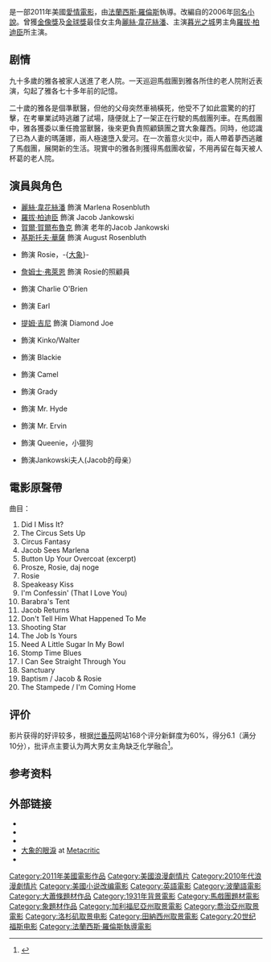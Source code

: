 {{NoteTA
| G1=Show
| G2=Movie
| T=zh-cn:大象的眼淚; zh-tw:大象的眼淚; zh-hk:情約奇藝坊;
| 1=zh-cn:大象的眼淚; zh-tw:大象的眼淚; zh-hk:情約奇藝坊;
}}
{{Infobox Film
| name               = 大象的眼淚
| original_name      = ''Water for Elephants''
| image              = Water for Elephants Poster.jpg
| cn_image           =
| hk_image           =
| tw_image           =
| caption            = 電影海報
| director           = [[法蘭西斯·羅倫斯|法蘭西斯·羅倫斯]]
| executive_producer =
| producer           = Gil Netter<br />{{link-en|厄文·斯達弗|Erwin Stoff}}<br />Andrew R. Tennenbaum
| writer             = {{link-en|理查·拉葛瑞夫尼斯|Richard LaGravenese}}
| based_on         = 《[[大象的眼淚|大象的-{}-眼淚]]》<br />''Water for Elephants''<br />作者：{{link-en|莎拉·格魯恩|Sara Gruen}}
| narrator           =
| production_supervisor =
| starring           = [[麗絲·韋花絲潘|麗絲·韋花絲潘]]<br />[[羅拔·柏迪臣|羅拔·柏迪臣]]<br />[[基斯托夫·華薩|基斯托夫·華薩]]<br />[[賀爾·賀爾布魯克|賀爾·賀爾布魯克]]
| music              =[[詹姆斯·紐頓·霍華|詹姆斯·紐頓·霍華]]
| cinematography     = {{link-en|羅德里哥·普里托|Rodrigo Prieto}}
| editing            = Alan Edward Bell
| studio             = [[二十世紀福斯|Fox 2000 Pictures]]<br />{{le|3藝術娛樂|3 Arts Entertainment}}<br />Flashpoint Entertainment<br />{{link-en|RatPac-Dune Entertainment|RatPac-Dune Entertainment|Dune Entertainment}}<br />{{link-en|Ingenious Media|Ingenious Media}}<br />Big Screen Productions
| distributor        = [[二十世紀福斯|二十世紀福斯]]
| released           = {{USA}}2011年4月22日<br>{{TW}}2011年5月6日<br>{{HK}}2011年5月5日
| sec-title          =
| rate               =
| runtime            = 120分钟
| country            = [[美國電影|美國]]
| language           = [[英語|英語]]<br />波蘭語
| imdb_id            = 1067583
| amg_id             =
| budget             = 3800万美圆
| gross              = $113,736,040
| preceded_by        =
| followed_by        =
| cn_name            = 大象的眼淚
| hk_name            = 情約奇藝坊
| tw_name            = 大象的眼淚
}}

{{作品名稱|name=''Water for Elephants''|hk=情約奇藝坊|tw=大象的眼淚|equiv-cn=tw}}是一部2011年美國[[愛情片|愛情電影]]，由[[法蘭西斯·羅倫斯|法蘭西斯·羅倫斯]]執導。改編自{{link-en|莎拉·格魯恩|Sara Gruen}}的2006年[[大象的眼淚|同名小說]]。曾獲[[金像獎|金像獎]]及[[金球獎|金球獎]]最佳女主角[[麗絲·韋花絲潘|麗絲·韋花絲潘]]、主演[[暮光之城|暮光之城]]男主角[[羅拔·柏迪臣|羅拔·柏迪臣]]所主演。

== 剧情 ==
九十多歲的雅各被家人送進了老人院。一天巡迴馬戲團到雅各所住的老人院附近表演，勾起了雅各七十多年前的記憶。
 
二十歲的雅各是個準獸醫，但他的父母突然車禍橫死，他受不了如此震驚的的打擊，在考畢業試時逃離了試場，隨便就上了一架正在行駛的馬戲團列車。在馬戲團中，雅各獲委以重任擔當獸醫，後來更負責照顧鎮團之寶大象蘿西。同時，他認識了已為人妻的瑪蓮娜，兩人極速墮入愛河。在一次蓄意火災中，兩人帶着夢西逃離了馬戲團，展開新的生活。現實中的雅各則獲得馬戲團收留，不用再留在每天被人杯葛的老人院。

== 演員與角色 ==
* [[麗絲·韋花絲潘|麗絲·韋花絲潘]] 飾演 Marlena Rosenbluth
* [[羅拔·柏迪臣|羅拔·柏迪臣]] 飾演 Jacob Jankowski
* [[賀爾·賀爾布魯克|賀爾·賀爾布魯克]] 飾演 老年的Jacob Jankowski
* [[基斯托夫·華薩|基斯托夫·華薩]] 飾演 August Rosenbluth
* {{link-en|Tai (elephant)|Tai (elephant)|Tai}} 飾演 Rosie，-{[[大象|大象]]}-
* [[詹姆士·弗萊恩|詹姆士·弗萊恩]] 飾演 Rosie的照顧員
* {{link-en|保羅·薛納德|Paul Schneider (actor)}} 飾演  Charlie O'Brien
* {{link-en|肯·佛伊|Ken Foree}} 飾演 Earl
* [[提姆·吉尼|提姆·吉尼]] 飾演 Diamond Joe
* {{link-en|馬克·普維內利|Mark Povinelli}} 飾演 Kinko/Walter
* {{link-en|斯科特·麥唐諾|Scott MacDonald (actor)}} 飾演 Blackie
* {{link-en|吉姆·諾頓|Jim Norton (Irish actor)}} 飾演 Camel
* {{link-en|理查德·巴拉克|Richard Brake}} 飾演 Grady
* {{link-en|山姆·安德森|Sam Anderson}} 飾演 Mr. Hyde
* {{link-en|約翰·艾偉德|John Aylward}} 飾演 Mr. Ervin
* {{link-en|Uggie|Uggie}} 飾演 Queenie，小獵狗
* {{link-en|Aleksandra Kaniak|Aleksandra Kaniak}} 飾演Jankowski夫人(Jacob的母亲）

== 電影原聲帶 ==
曲目：
# Did I Miss It?
# The Circus Sets Up
# Circus Fantasy
# Jacob Sees Marlena    
# Button Up Your Overcoat (excerpt)    
# Prosze, Rosie, daj noge    
# Rosie    
# Speakeasy Kiss    
# I'm Confessin' (That I Love You)    
# Barabra's Tent    
# Jacob Returns    
# Don't Tell Him What Happened To Me    
# Shooting Star    
# The Job Is Yours   
# Need A Little Sugar In My Bowl    
# Stomp Time Blues    
# I Can See Straight Through You    
# Sanctuary   
# Baptism / Jacob & Rosie   
# The Stampede / I'm Coming Home

== 评价 ==
影片获得的好评较多，根据[[烂番茄|烂番茄]]网站168个评分新鲜度为60%，得分6.1（满分10分），批评点主要认为两大男女主角缺乏化学融合<ref name="RottenTomatoes">{{cite web |url=http://www.rottentomatoes.com/m/water_for_elephants |title=Water for Elephants Movie Reviews |work=[[Rotten_Tomatoes|Rotten Tomatoes]] |publisher=[[Flixster|Flixster]] |accessdate=2011-04-21 |archive-date=2020-12-02 |archive-url=https://web.archive.org/web/20201202163909/https://www.rottentomatoes.com/m/water_for_elephants |dead-url=no }}</ref>。

== 参考资料 ==
{{reflist}}

== 外部链接 ==
* {{Official website|http://www.waterforelephants.com}}
* {{IMDb title|1067583|大象的眼淚}}
* {{Rotten Tomatoes|water_for_elephants|大象的眼淚}}
* [http://www.metacritic.com/movie/water-for-elephants 大象的眼淚] {{Wayback|url=http://www.metacritic.com/movie/water-for-elephants |date=20201004025324 }} at [[Metacritic|Metacritic]]
* {{Mojo title|waterforelephants|大象的眼淚}}

{{Francis Lawrence}}
{{DEFAULTSORT:Water for Elephants}}
[[Category:2011年美國電影作品|Category:2011年美國電影作品]]
[[Category:美國浪漫劇情片|Category:美國浪漫劇情片]]
[[Category:2010年代浪漫劇情片|Category:2010年代浪漫劇情片]]
[[Category:美國小说改编電影|Category:美國小说改编電影]]
[[Category:英語電影|Category:英語電影]]
[[Category:波蘭語電影|Category:波蘭語電影]]
[[Category:大蕭條題材作品|Category:大蕭條題材作品]]
[[Category:1931年背景電影|Category:1931年背景電影]]
[[Category:馬戲團題材電影|Category:馬戲團題材電影]]
[[Category:象題材作品|Category:象題材作品]]
[[Category:加利福尼亞州取景電影|Category:加利福尼亞州取景電影]]
[[Category:喬治亞州取景電影|Category:喬治亞州取景電影]]
[[Category:洛杉矶取景电影|Category:洛杉矶取景电影]]
[[Category:田納西州取景電影|Category:田納西州取景電影]]
[[Category:20世纪福斯电影|Category:20世纪福斯电影]]
[[Category:法蘭西斯·羅倫斯執導電影|Category:法蘭西斯·羅倫斯執導電影]]